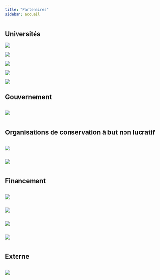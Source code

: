 ```yaml
---
title: "Partenaires"
sidebar: accueil
---
```


## Universités

::: {layout-nrow=2}

<a href="https://uqam.ca/" target="_blank">![](./images/logos/uqam.png)</a>

<a href="https://www.mcgill.ca/fr" target="_blank">![](./images/logos/mcgill_sig_red.jpg)</a>

<a href="https://www.umontreal.ca/" target="_blank">![](./images/logos/UdM.png)</a>

<a href="https://www.ulaval.ca/" target="_blank">![](./images/logos/ULaval.png)</a>

<a href="https://www.uqtr.ca/" target="_blank">![](./images/logos/UQTR.png)</a>
:::

## Gouvernement

:::: {layout-nrow=1}

:::{.column width="33%"}

<a href="https://www.environnement.gouv.qc.ca/" target="_blank">![](./images/logos/MELCCFP.jpg)</a>
:::
:::{.column width="33%"}
:::

:::{.column width="33%"}
:::

:::: 

## Organisations de conservation à but non lucratif

:::: {layout-nrow=1}

:::{.column width="33%"}

<a href="https://www.natureconservancy.ca/fr/" target="_blank">![](./images/logos/CNC.jpg)</a>
:::
:::{.column width="33%"}

<a href="https://www.canards.ca/" target="_blank">![](./images/logos/CIC.jpg)</a>
:::

:::{.column width="33%"}
:::

:::: 

## Financement

:::: {layout-nrow=2}
:::{.column width="33%"}
<a href="https://www.nserc-crsng.gc.ca/Innovate-Innover/alliance-alliance/index_fra.asp" target="_blank">![](./images/logos/NSERC.png)</a>
:::

:::{.column width="33%"}

<a href="https://www.quebec.ca/gouvernement/politiques-orientations/plan-economie-verte" target="_blank">![](./images/logos/plan-verte.png)
:::

:::{.column width="33%"}

![](./images/logos/quebec.png)</a>
:::

:::{.column width="33%"}

<a href="https://www.canards.ca/" target="_blank">![](./images/logos/CIC.jpg)</a>
:::

:::{.column width="33%"}
:::

:::{.column width="33%"}
:::

::::

## Externe

:::: {layout-nrow=1}
:::{.column width="33%"}

<a href="https://www.sarcel.com/" target="_blank">![](./images/logos/SARCEL.png)</a>
:::

:::{.column width="33%"}
:::

:::{.column width="33%"}
:::

::::
